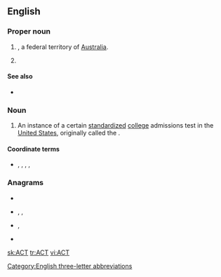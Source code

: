 {{also|act|act.|Act.|A.C.T.|A. C. T.}}
==English==

===Proper noun===
{{en-proper noun}}

# {{initialism of|Australian Capital Territory|lang=en|dot=}}, a federal territory of [[Australia]].
# {{initialism of|lang=en|American College Test}}

====See also====
* {{pedia|lang=en|ACT (test)}} {{gloss|American College Test}}

===Noun===
{{en-noun}}

# An instance of a certain [[standardized]] [[college]] admissions test in the [[United States]], originally called the {{m|en||American College Test}}.

====Coordinate terms====
* {{sense|American College Test}} {{l|en|SAT}}, {{l|en|GMAT}}, {{l|en|MCAT}}, {{l|en|DAT}}, {{l|en|PCAT}}

===Anagrams===
* {{l|en|ATC}}
* {{l|en|cat}}, {{l|en|Cat}}, {{l|en|CAT}}
* {{l|en|tac}}, {{l|en|TAC}}
* {{l|en|TCA}}

[[Category:English three-letter abbreviations]]

[[sk:ACT]]
[[tr:ACT]]
[[vi:ACT]]